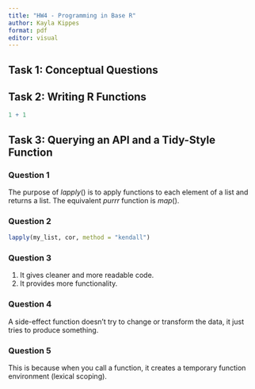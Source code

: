 ```yaml
---
title: "HW4 - Programming in Base R"
author: Kayla Kippes
format: pdf
editor: visual
---
```


## Task 1: Conceptual Questions

###

## Task 2: Writing R Functions

```r
1 + 1
```

## Task 3: Querying an API and a Tidy-Style Function

### Question 1

The purpose of $lapply()$ is to apply functions to each element of a list and returns a list. The equivalent $purrr$ function is $map()$.

### Question 2

```r
lapply(my_list, cor, method = "kendall")
```

### Question 3

1. It gives cleaner and more readable code.
2. It provides more functionality.

### Question 4 

A side-effect function doesn't try to change or transform the data, it just tries to produce something.

### Question 5

This is because when you call a function, it creates a temporary function environment (lexical scoping).